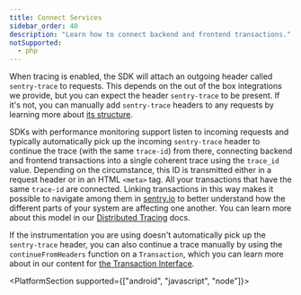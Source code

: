 ```yaml
---
title: Connect Services
sidebar_order: 40
description: "Learn how to connect backend and frontend transactions."
notSupported:
  - php
---
```


When tracing is enabled, the SDK will attach an outgoing header called `sentry-trace` to requests. This depends on the out of the box integrations we provide, but you can expect the header `sentry-trace` to be present. If it's not, you can manually add `sentry-trace` headers to any requests by learning more about [its structure](https://develop.sentry.dev/sdk/performance/#header-sentry-trace).

SDKs with performance monitoring support listen to incoming requests and typically automatically pick up the incoming `sentry-trace` header to continue the trace (with the same `trace-id`) from there, connecting backend and frontend transactions into a single coherent trace using the `trace_id` value. Depending on the circumstance, this ID is transmitted either in a request header or in an HTML `<meta>` tag. All your transactions that have the same `trace-id` are connected. Linking transactions in this way makes it possible to navigate among them in [sentry.io](https://sentry.io) to better understand how the different parts of your system are affecting one another. You can learn more about this model in our [Distributed Tracing](/product/sentry-basics/tracing/distributed-tracing/) docs.

If the instrumentation you are using doesn't automatically pick up the `sentry-trace` header, you can also continue a trace manually by using the `continueFromHeaders` function on a `Transaction`, which you can learn more about in our content for [the Transaction Interface](https://develop.sentry.dev/sdk/performance/#new-span-and-transaction-classes).

<PlatformSection supported={["android", "javascript", "node"]}>

<PlatformContent includePath="performance/connect-services" />

</PlatformSection>
